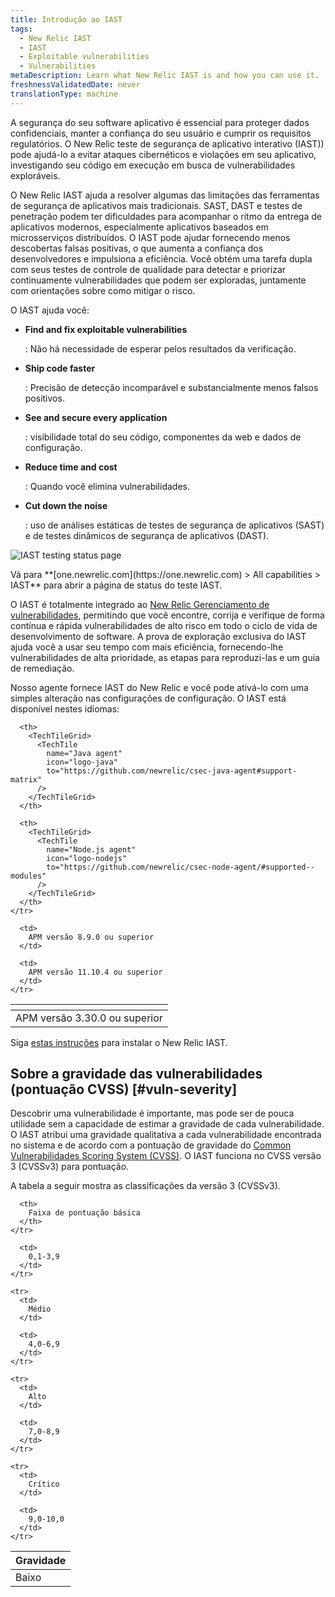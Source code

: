```yaml
---
title: Introdução ao IAST
tags:
  - New Relic IAST
  - IAST
  - Exploitable vulnerabilities
  - Vulnerabilities
metaDescription: Learn what New Relic IAST is and how you can use it.
freshnessValidatedDate: never
translationType: machine
---
```



A segurança do seu software aplicativo é essencial para proteger dados confidenciais, manter a confiança do seu usuário e cumprir os requisitos regulatórios. O New Relic teste de segurança de aplicativo interativo (IAST)) pode ajudá-lo a evitar ataques cibernéticos e violações em seu aplicativo, investigando seu código em execução em busca de vulnerabilidades exploráveis.

O New Relic IAST ajuda a resolver algumas das limitações das ferramentas de segurança de aplicativos mais tradicionais. SAST, DAST e testes de penetração podem ter dificuldades para acompanhar o ritmo da entrega de aplicativos modernos, especialmente aplicativos baseados em microsserviços distribuídos. O IAST pode ajudar fornecendo menos descobertas falsas positivas, o que aumenta a confiança dos desenvolvedores e impulsiona a eficiência. Você obtém uma tarefa dupla com seus testes de controle de qualidade para detectar e priorizar continuamente vulnerabilidades que podem ser exploradas, juntamente com orientações sobre como mitigar o risco.

O IAST ajuda você:

* <DoNotTranslate>**Find and fix exploitable vulnerabilities**</DoNotTranslate>

  : Não há necessidade de esperar pelos resultados da verificação.

* <DoNotTranslate>**Ship code faster**</DoNotTranslate>

  : Precisão de detecção incomparável e substancialmente menos falsos positivos.

* <DoNotTranslate>**See and secure every application**</DoNotTranslate>

  : visibilidade total do seu código, componentes da web e dados de configuração.

* <DoNotTranslate>**Reduce time and cost**</DoNotTranslate>

  : Quando você elimina vulnerabilidades.

* <DoNotTranslate>**Cut down the noise**</DoNotTranslate>

  : uso de análises estáticas de testes de segurança de aplicativos (SAST) e de testes dinâmicos de segurança de aplicativos (DAST).

<img
  title="IAST testing status page"
  alt="IAST testing status page"
  src={iastTestingStatus}
/>

<figcaption>
  Vá para <DoNotTranslate>**[one.newrelic.com](https://one.newrelic.com) > All capabilities > IAST**</DoNotTranslate> para abrir a página de status do teste IAST.
</figcaption>

O IAST é totalmente integrado ao [New Relic Gerenciamento de vulnerabilidades](/docs/vulnerability-management/overview/), permitindo que você encontre, corrija e verifique de forma contínua e rápida vulnerabilidades de alto risco em todo o ciclo de vida de desenvolvimento de software. A prova de exploração exclusiva do IAST ajuda você a usar seu tempo com mais eficiência, fornecendo-lhe vulnerabilidades de alta prioridade, as etapas para reproduzi-las e um guia de remediação.

Nosso agente <InlinePopover type="apm"/>fornece IAST do New Relic e você pode ativá-lo com uma simples alteração nas configurações de configuração. O IAST está disponível nestes idiomas:

<table>
  <thead>
    <tr>
      <th>
        <TechTileGrid>
          <TechTile
            name="Go agent"
            icon="logo-go"
            to="https://github.com/newrelic/csec-go-agent/tree/main#support-matrix"
          />
        </TechTileGrid>
      </th>

      <th>
        <TechTileGrid>
          <TechTile
            name="Java agent"
            icon="logo-java"
            to="https://github.com/newrelic/csec-java-agent#support-matrix"
          />
        </TechTileGrid>
      </th>

      <th>
        <TechTileGrid>
          <TechTile
            name="Node.js agent"
            icon="logo-nodejs"
            to="https://github.com/newrelic/csec-node-agent/#supported--modules"
          />
        </TechTileGrid>
      </th>
    </tr>
  </thead>

  <tbody>
    <tr>
      <td>
        APM versão 3.30.0 ou superior
      </td>

      <td>
        APM versão 8.9.0 ou superior
      </td>

      <td>
        APM versão 11.10.4 ou superior
      </td>
    </tr>
  </tbody>
</table>

Siga [estas instruções](/docs/iast/install/) para instalar o New Relic IAST.

## Sobre a gravidade das vulnerabilidades (pontuação CVSS) [#vuln-severity]

Descobrir uma vulnerabilidade é importante, mas pode ser de pouca utilidade sem a capacidade de estimar a gravidade de cada vulnerabilidade. O IAST atribui uma gravidade qualitativa a cada vulnerabilidade encontrada no sistema e de acordo com a pontuação de gravidade do [Common Vulnerabilidades Scoring System (CVSS)](https://nvd.nist.gov/vuln-metrics/cvss). O IAST funciona no CVSS versão 3 (CVSSv3) para pontuação.

A tabela a seguir mostra as classificações da versão 3 (CVSSv3).

<table>
  <thead>
    <tr>
      <th>
        Gravidade
      </th>

      <th>
        Faixa de pontuação básica
      </th>
    </tr>
  </thead>

  <tbody>
    <tr>
      <td>
        Baixo
      </td>

      <td>
        0,1-3,9
      </td>
    </tr>

    <tr>
      <td>
        Médio
      </td>

      <td>
        4,0-6,9
      </td>
    </tr>

    <tr>
      <td>
        Alto
      </td>

      <td>
        7,0-8,9
      </td>
    </tr>

    <tr>
      <td>
        Crítico
      </td>

      <td>
        9,0-10,0
      </td>
    </tr>
  </tbody>
</table>